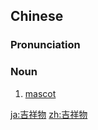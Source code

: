 ==Chinese==
{{zh-forms|type=21}}

===Pronunciation===
{{zh-pron
|m=jíxiángwù
|c=gat1 coeng4 mat6
|cat=n
}}

===Noun===
{{zh-noun}}

# [[mascot]] {{gloss|object of luck}}

[[ja:吉祥物]]
[[zh:吉祥物]]